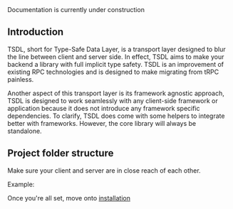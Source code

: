 
<Callout type="warning" emoji="🚧">
  Documentation is currently under construction
</Callout>

## Introduction

TSDL, short for Type-Safe Data Layer, is a transport layer designed to blur the line between client and server side.
In effect, TSDL aims to make your backend a library with full implicit type safety.
TSDL is an improvement of existing RPC technologies and is designed to make migrating from tRPC painless.

Another aspect of this transport layer is its framework agnostic approach, TSDL is designed to work seamlessly with any client-side framework or application because it does not introduce any framework specific dependencies. To clarify,
TSDL does come with some helpers to integrate better with frameworks. However,
the core library will always be standalone.

## Project folder structure

Make sure your client and server are in close reach of each other.

Example:

<FileTree>
  <FileTree.Folder name="example-app" defaultOpen>
    <FileTree.Folder name="client">
      <FileTree.File name="App.tsx" />
      <FileTree.File name="main.tsx" />
    </FileTree.Folder>
    <FileTree.Folder name="server">
      <FileTree.File name="index.ts" />
      <FileTree.File name="server.ts" />
    </FileTree.Folder>
  </FileTree.Folder>
</FileTree>

Once you're all set, move onto [installation](installation)
